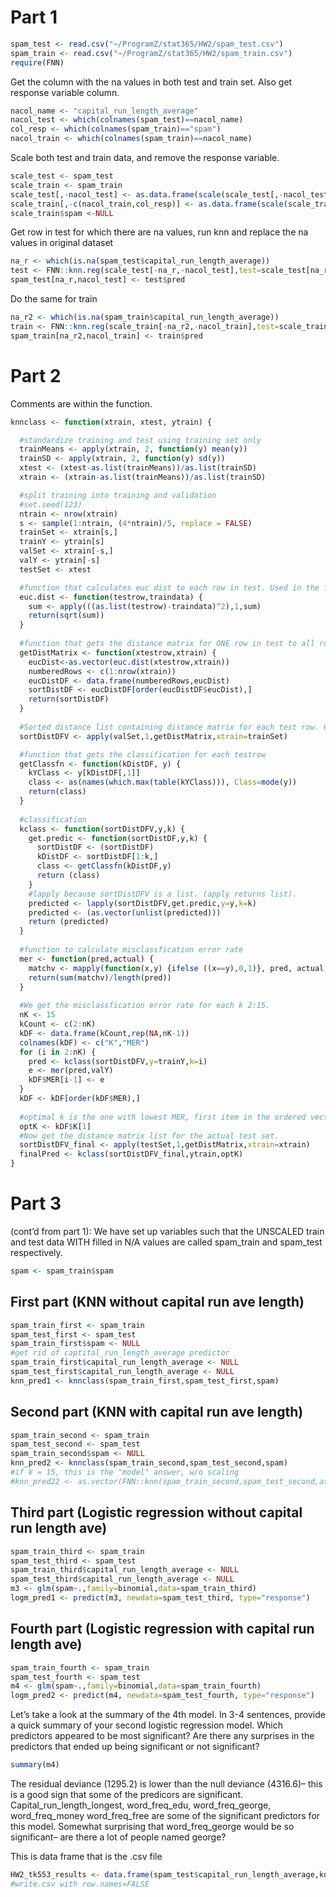 # Part 1


```r
spam_test <- read.csv("~/ProgramZ/stat365/HW2/spam_test.csv")
spam_train <- read.csv("~/ProgramZ/stat365/HW2/spam_train.csv")
require(FNN)
```

Get the column with the na values in both test and train set. Also get response variable column.

```r
nacol_name <- "capital_run_length_average"
nacol_test <- which(colnames(spam_test)==nacol_name)
col_resp <- which(colnames(spam_train)=="spam")
nacol_train <- which(colnames(spam_train)==nacol_name)
```

Scale both test and train data, and remove the response variable.

```r
scale_test <- spam_test
scale_train <- spam_train
scale_test[,-nacol_test] <- as.data.frame(scale(scale_test[,-nacol_test]))
scale_train[,-c(nacol_train,col_resp)] <- as.data.frame(scale(scale_train[,-c(nacol_train,col_resp)]))
scale_train$spam <-NULL
```


Get row in test for which there are na values, run knn and replace the na values in original dataset

```r
na_r <- which(is.na(spam_test$capital_run_length_average))
test <- FNN::knn.reg(scale_test[-na_r,-nacol_test],test=scale_test[na_r,-nacol_test],y=scale_test[-na_r,nacol_test],k=15)
spam_test[na_r,nacol_test] <- test$pred
```

Do the same for train

```r
na_r2 <- which(is.na(spam_train$capital_run_length_average))
train <- FNN::knn.reg(scale_train[-na_r2,-nacol_train],test=scale_train[na_r2,-nacol_train],y=scale_train[-na_r2,nacol_train],k=15)
spam_train[na_r2,nacol_train] <- train$pred
```

# Part 2

Comments are within the function.

```r
knnclass <- function(xtrain, xtest, ytrain) {

  #standardize training and test using training set only
  trainMeans <- apply(xtrain, 2, function(y) mean(y))
  trainSD <- apply(xtrain, 2, function(y) sd(y))
  xtest <- (xtest-as.list(trainMeans))/as.list(trainSD)
  xtrain <- (xtrain-as.list(trainMeans))/as.list(trainSD)

  #split training into training and validation
  #set.seed(123)
  ntrain <- nrow(xtrain)
  s <- sample(1:ntrain, (4*ntrain)/5, replace = FALSE)
  trainSet <- xtrain[s,]
  trainY <- ytrain[s]
  valSet <- xtrain[-s,]
  valY <- ytrain[-s]
  testSet <- xtest

  #function that calculates euc dist to each row in test. Used in the function below
  euc.dist <- function(testrow,traindata) {
    sum <- apply(((as.list(testrow)-traindata)^2),1,sum)
    return(sqrt(sum))
  }
  
  #function that gets the distance matrix for ONE row in test to all rows in train
  getDistMatrix <- function(xtestrow,xtrain) {
    eucDist<-as.vector(euc.dist(xtestrow,xtrain))
    numberedRows <- c(1:nrow(xtrain))
    eucDistDF <- data.frame(numberedRows,eucDist)
    sortDistDF <- eucDistDF[order(eucDistDF$eucDist),]
    return(sortDistDF)
  }
  
  #Sorted distance list containing distance matrix for each test row. Only need to do this once, each calculation from k=2 to 15 will use the same matrix. test set is the validation set.
  sortDistDFV <- apply(valSet,1,getDistMatrix,xtrain=trainSet)

  #function that gets the classification for each testrow
  getClassfn <- function(kDistDF, y) {
    kYClass <- y[kDistDF[,1]]
    class <- as(names(which.max(table(kYClass))), Class=mode(y))
    return(class)
  }
  
  #classification
  kclass <- function(sortDistDFV,y,k) {
    get.predic <- function(sortDistDF,y,k) {
      sortDistDF <- (sortDistDF)
      kDistDF <- sortDistDF[1:k,]
      class <- getClassfn(kDistDF,y)
      return (class)
    }
    #lapply because sortDistDFV is a list. (apply returns list).
    predicted <- lapply(sortDistDFV,get.predic,y=y,k=k)
    predicted <- (as.vector(unlist(predicted)))
    return (predicted)
  }
  
  #function to calculate misclassfication error rate
  mer <- function(pred,actual) {
    matchv <- mapply(function(x,y) {ifelse ((x==y),0,1)}, pred, actual,SIMPLIFY=TRUE)
    return(sum(matchv)/length(pred))
  }
  
  #We get the misclassfication error rate for each k 2:15. 
  nK <- 15
  kCount <- c(2:nK)
  kDF <- data.frame(kCount,rep(NA,nK-1))
  colnames(kDF) <- c("K","MER")
  for (i in 2:nK) {
    pred <- kclass(sortDistDFV,y=trainY,k=i)
    e <- mer(pred,valY)
    kDF$MER[i-1] <- e
  }
  kDF <- kDF[order(kDF$MER),]
  
  #optimal k is the one with lowest MER, first item in the ordered vector.
  optK <- kDF$K[1]
  #Now get the distance matrix list for the actual test set. 
  sortDistDFV_final <- apply(testSet,1,getDistMatrix,xtrain=xtrain)
  finalPred <- kclass(sortDistDFV_final,ytrain,optK)
}

```

# Part 3

(cont'd from part 1): We have set up variables such that the UNSCALED train and test data WITH filled in N/A values are called spam_train and spam_test respectively.

```r
spam <- spam_train$spam
```

## First part (KNN without capital run ave length)

```r
spam_train_first <- spam_train
spam_test_first <- spam_test
spam_train_first$spam <- NULL
#get rid of captital_run_length_average predictor
spam_train_first$capital_run_length_average <- NULL
spam_test_first$capital_run_length_average <- NULL
knn_pred1 <- knnclass(spam_train_first,spam_test_first,spam)
```

## Second part (KNN with capital run ave length)

```r
spam_train_second <- spam_train
spam_test_second <- spam_test
spam_train_second$spam <- NULL
knn_pred2 <- knnclass(spam_train_second,spam_test_second,spam)
#if k = 15, this is the "model" answer, w/o scaling
#knn_pred22 <- as.vector(FNN::knn(spam_train_second,spam_test_second,as.factor(spam), k=15))
```

## Third part (Logistic regression without capital run length ave) 

```r
spam_train_third <- spam_train
spam_test_third <- spam_test
spam_train_third$capital_run_length_average <- NULL
spam_test_third$capital_run_length_average <- NULL
m3 <- glm(spam~.,family=binomial,data=spam_train_third)
logm_pred1 <- predict(m3, newdata=spam_test_third, type="response")
```

## Fourth part (Logistic regression with capital run length ave)

```r
spam_train_fourth <- spam_train
spam_test_fourth <- spam_test
m4 <- glm(spam~.,family=binomial,data=spam_train_fourth)
logm_pred2 <- predict(m4, newdata=spam_test_fourth, type="response")
```

Let's take a look at the summary of the 4th model. In 3-4 sentences, provide a quick summary of your second logistic regression model. Which predictors appeared to be most significant? Are there any surprises in the predictors that ended up being significant or not significant?

```r
summary(m4)
```

The residual deviance (1295.2) is lower than the null deviance (4316.6)-- this is a good sign that some of the predicors are significant. Capital_run_length_longest, word_freq_edu, word_freq_george, word_freq_money word_freq_free are some of the significant predictors for this model. Somewhat surprising that word_freq_george would be so significant-- are there a lot of people named george?

This is data frame that is the .csv file

```r
HW2_tk553_results <- data.frame(spam_test$capital_run_length_average,knn_pred1,knn_pred2,logm_pred1,logm_pred2)
#write.csv with row.names=FALSE
```
